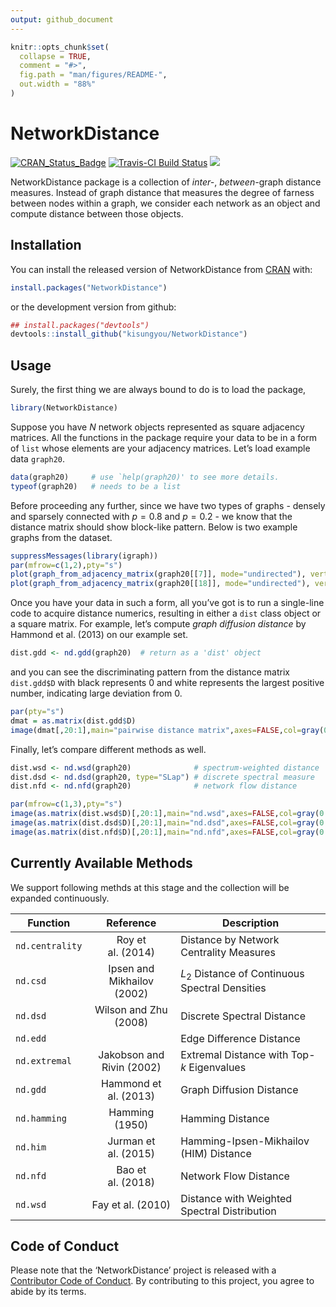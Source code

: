 ```yaml
---
output: github_document
---
```


<!-- README.md is generated from README.Rmd. Please edit that file -->

```r
knitr::opts_chunk$set(
  collapse = TRUE,
  comment = "#>",
  fig.path = "man/figures/README-",
  out.width = "88%"
)
```
# NetworkDistance

[![CRAN_Status_Badge](http://www.r-pkg.org/badges/version/NetworkDistance?color=green)](https://cran.r-project.org/package=NetworkDistance)
[![Travis-CI Build Status](https://travis-ci.org/kisungyou/NetworkDistance.svg?branch=master)](https://travis-ci.org/kisungyou/NetworkDistance)
[![](https://cranlogs.r-pkg.org/badges/NetworkDistance)](https://cran.r-project.org/package=NetworkDistance)

NetworkDistance package is a collection of *inter-*, *between-*graph distance measures. Instead of graph distance that measures 
the degree of farness between nodes within a graph, we consider each network as an object and compute distance between those objects. 

## Installation

You can install the released version of NetworkDistance from [CRAN](https://CRAN.R-project.org) with:

``` r
install.packages("NetworkDistance")
```
or the development version from github:
```r
## install.packages("devtools")
devtools::install_github("kisungyou/NetworkDistance")
```

## Usage
Surely, the first thing we are always bound to do is to load the package,
```r
library(NetworkDistance)
```
Suppose you have $N$ network objects represented as square adjacency matrices. All the functions in the package require your data to be in a form of `list` whose elements are your adjacency matrices. Let's load example data `graph20`.
```r
data(graph20)     # use `help(graph20)' to see more details.
typeof(graph20)   # needs to be a list
```
Before proceeding any further, since we have two types of graphs - densely and sparsely connected with $p=0.8$ and $p=0.2$ - we know that the distance matrix should show block-like pattern. Below is two example graphs from the dataset.
```r
suppressMessages(library(igraph))
par(mfrow=c(1,2),pty="s")
plot(graph_from_adjacency_matrix(graph20[[7]], mode="undirected"), vertex.size=7, vertex.label=NA, main="graph No.7", edge.arrow.size=.5)
plot(graph_from_adjacency_matrix(graph20[[18]], mode="undirected"), vertex.size=7, vertex.label=NA, main="graph No.18", edge.arrow.size=.5)
```
Once you have your data in such a form, all you've got is to run a single-line code to acquire distance numerics, resulting in either a `dist` class object or a square matrix. For example, let's compute *graph diffusion distance* by Hammond et al. (2013) on our example set.
```r
dist.gdd <- nd.gdd(graph20)  # return as a 'dist' object
```
and you can see the discriminating pattern from the distance matrix `dist.gdd$D` with black represents $0$ and white represents the largest positive number, indicating large deviation from 0.
```r
par(pty="s")
dmat = as.matrix(dist.gdd$D)
image(dmat[,20:1],main="pairwise distance matrix",axes=FALSE,col=gray(0:100/100)) 
```
Finally, let's compare different methods as well.
```r
dist.wsd <- nd.wsd(graph20)              # spectrum-weighted distance
dist.dsd <- nd.dsd(graph20, type="SLap") # discrete spectral measure
dist.nfd <- nd.nfd(graph20)              # network flow distance
```
```r
par(mfrow=c(1,3),pty="s")
image(as.matrix(dist.wsd$D)[,20:1],main="nd.wsd",axes=FALSE,col=gray(0:100/100)) 
image(as.matrix(dist.dsd$D)[,20:1],main="nd.dsd",axes=FALSE,col=gray(0:100/100)) 
image(as.matrix(dist.nfd$D)[,20:1],main="nd.nfd",axes=FALSE,col=gray(0:100/100)) 
```

## Currently Available Methods
We support following methds at this stage and the collection will be expanded continuously.

|Function       | Reference                  | Description                                     |
|---------------|:--------------------------:|-------------------------------------------------|
|`nd.centrality`| Roy et al. (2014)          | Distance by Network Centrality Measures         |
|`nd.csd`       | Ipsen and Mikhailov (2002) | $L_2$ Distance of Continuous Spectral Densities |
|`nd.dsd`       | Wilson and Zhu (2008)      | Discrete Spectral Distance                      |
|`nd.edd`       |                            | Edge Difference Distance                        |
|`nd.extremal`  | Jakobson and Rivin (2002)  | Extremal Distance with Top-$k$ Eigenvalues      |
|`nd.gdd`       | Hammond et al. (2013)      | Graph Diffusion Distance                        |
|`nd.hamming`   | Hamming (1950)             | Hamming Distance                                |
|`nd.him`       | Jurman et al. (2015)       | Hamming-Ipsen-Mikhailov (HIM) Distance          | 
|`nd.nfd`       | Bao et al. (2018)          | Network Flow Distance                           |
|`nd.wsd`       | Fay et al. (2010)          | Distance with Weighted Spectral Distribution    |

## Code of Conduct
Please note that the 'NetworkDistance' project is released with a [Contributor Code of Conduct](CODE_OF_CONDUCT.md). By contributing to this project, you agree to abide by its terms.
